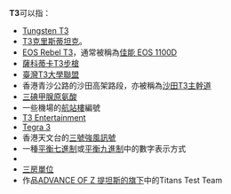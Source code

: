 {{DisambigNav|T|3}}
'''T3'''可以指：
*[[Tungsten_T3|Tungsten T3]]
*[[克里斯蒂坦克|T3克里斯蒂坦克]]。
*[[EOS_Rebel_T3|EOS Rebel T3]]，通常被稱為[[佳能_EOS_1100D|佳能 EOS 1100D]]
*[[薩科蒂卡T3步槍|薩科蒂卡T3步槍]]
*[[臺灣T3大學聯盟|臺灣T3大學聯盟]]
*香港青沙公路的沙田高架路段，亦被稱為[[沙田T3主幹道|沙田T3主幹道]]
*[[三碘甲腺原氨酸|三碘甲腺原氨酸]]
*一些機場的[[航站樓|航站樓]]編號
*[[T3_Entertainment|T3 Entertainment]]
*[[Tegra_3|Tegra 3]]
*香港天文台的[[三號強風訊號|三號強風訊號]]
*一種[[平衡七進制|平衡七進制]]或[[平衡九進制|平衡九進制]]中的數字表示方式
*{{tsl|en|Digital Signal 3|}}
*[[三房單位|三房單位]]
*作品[[ADVANCE_OF_Ζ_提坦斯的旗下|ADVANCE OF Ζ 提坦斯的旗下]]中的Titans Test Team
{{消歧义}}